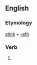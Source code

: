 ==English==

===Etymology===
[[stink]] + [[-eth]]

===Verb===
{{infl|en|verb form}}

# {{archaic third-person singular of|stink}}